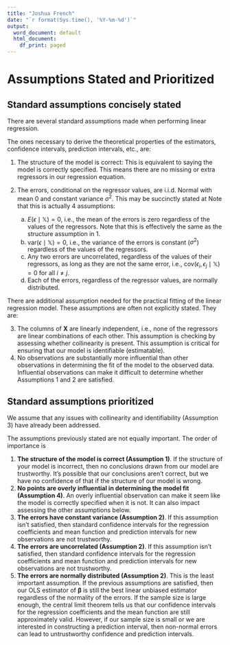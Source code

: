 ```yaml
---
title: "Joshua French"
date: "`r format(Sys.time(), '%Y-%m-%d')`"
output:
  word_document: default
  html_document:
    df_print: paged
---
```

# Assumptions Stated and Prioritized

## Standard assumptions concisely stated

There are several standard assumptions made when performing linear regression.

The ones necessary to derive the theoretical properties of the estimators, confidence intervals, prediction intervals, etc., are:

1. The structure of the model is correct:
\begin{equation*}
E(\mathbf{y}|\mathbf{X})=\mathbf{X}\boldsymbol{\beta}.
\end{equation*}
This is equivalent to saying the model is correctly specified. This means there are no missing or extra regressors in our regression equation.
2. The errors, conditional on the regressor values, are i.i.d. Normal with mean 0 and constant variance $\sigma^2$. This may be succinctly stated at \begin{equation*}
\mathbf{y}\mid \mathbf{X} \sim N(\boldsymbol{0}_{n\times 1}, \sigma^2 \mathbf{I}_n).
\end{equation*}
Note that this is actually 4 assumptions:

    a. $E(\epsilon \mid \mathbb{X})=0$, i.e., the mean of the errors is zero regardless of the values of the regressors. Note that this is effectively the same as the structure assumption in 1.
    b. $\mathrm{var}(\epsilon \mid \mathbb{X})=0$, i.e., the variance of the errors is constant ($\sigma^2$) regardless of the values of the regressors.
    c. Any two errors are uncorrelated, regardless of the values of their regressors, as long as they are not the same error, i.e., $\mathrm{cov}(\epsilon_i,\epsilon_j\mid \mathbb{X})=0$ for all $i\neq j$.
    d. Each of the errors, regardless of the regressor values, are normally distributed.

There are additional assumption needed for the practical fitting of the linear regression model. These assumptions are often not explicitly stated. They are:

3. The columns of $\mathbf{X}$ are linearly independent, i.e., none of the regressors are linear combinations of each other. This assumption is checking by assessing whether collinearity is present. This assumption is critical for ensuring that our model is identifiable (estimatable).
4. No observations are substantially more influential than other observations in determining the fit of the model to the observed data. Influential observations can make it difficult to determine whether Assumptions 1 and 2 are satisfied.

## Standard assumptions prioritized

We assume that any issues with collinearity and identifiability (Assumption 3) have already been addressed. 

The assumptions previously stated are not equally important. The order of importance is 
  
1. **The structure of the model is correct (Assumption 1)**. If the structure of your model is incorrect, then no conclusions drawn from our model are trustworthy. It's possible that our conclusions aren't correct, but we have no confidence of that if the structure of our model is wrong. 
2. **No points are overly influential in determining the model fit (Assumption 4)**. An overly influential observation can make it seem like the model is correctly specified when it is not. It can also impact assessing the other assumptions below.
3. **The errors have constant variance (Assumption 2)**. If this assumption isn't satisfied, then standard confidence intervals for the regression coefficients and mean function and prediction intervals for new observations are not trustworthy.
4. **The errors are uncorrelated (Assumption 2)**. If this assumption isn't satisfied, then standard confidence intervals for the regression coefficients and mean function and prediction intervals for new observations are not trustworthy.
5. **The errors are normally distributed (Assumption 2)**. This is the least important assumption. If the previous assumptions are satisfied, then our OLS estimator of $\boldsymbol{\beta}$ is still the best linear unbiased estimator regardless of the normality of the errors. If the sample size is large enough, the central limit theorem tells us that our confidence intervals for the regression coefficients and the mean function are still approximately valid. However, if our sample size is small or we are interested in constructing a prediction interval, then non-normal errors can lead to untrustworthy confidence and prediction intervals.




